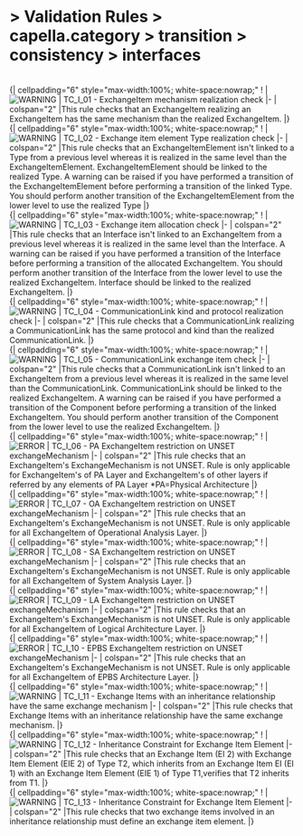       
= > Validation Rules > capella.category > transition > consistency > interfaces =
            
<br> 
  {| cellpadding="6" style="max-width:100%; white-space:nowrap;"
! |[[Image:../../../../Images/warning.gif|WARNING]]
|   TC_I_01 - ExchangeItem mechanism realization check 
|-
| colspan="2" |This rule checks that an ExchangeItem realizing an ExchangeItem has the same mechanism than the realized ExchangeItem. 
|}            
<br> 
  {| cellpadding="6" style="max-width:100%; white-space:nowrap;"
! |[[Image:../../../../Images/warning.gif|WARNING]]
|   TC_I_02 - Exchange item element Type realization check 
|-
| colspan="2" |This rule checks that an ExchangeItemElement isn't linked to a Type from a previous level whereas it is realized in the same level than the ExchangeItemElement. ExchangeItemElement should be linked to the realized Type. A warning can be raised if you have performed a transition of the ExchangeItemElement before performing a transition of the linked Type. You should perform another transition of the ExchangeItemElement from the lower level to use the realized Type 
|}            
<br> 
  {| cellpadding="6" style="max-width:100%; white-space:nowrap;"
! |[[Image:../../../../Images/warning.gif|WARNING]]
|   TC_I_03 - Exchange item allocation check 
|-
| colspan="2" |This rule checks that an Interface isn't linked to an ExchangeItem from a previous level whereas it is realized in the same level than the Interface. A warning can be raised if you have performed a transition of the Interface before performing a transition of the allocated ExchangeItem. You should perform another transition of the Interface from the lower level to use the realized ExchangeItem.  Interface should be linked to the realized ExchangeItem. 
|}            
<br> 
  {| cellpadding="6" style="max-width:100%; white-space:nowrap;"
! |[[Image:../../../../Images/warning.gif|WARNING]]
|   TC_I_04 - CommunicationLink kind and protocol realization check 
|-
| colspan="2" |This rule checks that a CommunicationLink realizing a CommunicationLink has the same protocol and kind than the realized CommunicationLink. 
|}            
<br> 
  {| cellpadding="6" style="max-width:100%; white-space:nowrap;"
! |[[Image:../../../../Images/warning.gif|WARNING]]
|   TC_I_05 - CommunicationLink exchange item check 
|-
| colspan="2" |This rule checks that a CommunicationLink isn't linked to an ExchangeItem from a previous level whereas it is realized in the same level than the CommunicationLink. CommunicationLink should be linked to the realized ExchangeItem. A warning can be raised if you have performed a transition of the Component before performing a transition of the linked ExchangeItem.  You should perform another transition of the Component from the lower level to use the realized ExchangeItem. 
|}            
<br> 
  {| cellpadding="6" style="max-width:100%; white-space:nowrap;"
! |[[Image:../../../../Images/error.gif|ERROR]]
|   TC_I_06 - PA ExchangeItem restriction on UNSET exchangeMechanism 
|-
| colspan="2" |This rule checks that an ExchangeItem's ExchangeMechanism is not UNSET.  Rule is only applicable for ExchangeItem's of PA Layer and ExchangeItem's of other layers if referred by any elements of PA Layer  *PA=Physical Architecture 
|}            
<br> 
  {| cellpadding="6" style="max-width:100%; white-space:nowrap;"
! |[[Image:../../../../Images/error.gif|ERROR]]
|   TC_I_07 - OA ExchangeItem restriction on UNSET exchangeMechanism 
|-
| colspan="2" |This rule checks that an ExchangeItem's ExchangeMechanism is not UNSET.  Rule is only applicable for all ExchangeItem of Operational Analysis Layer. 
|}            
<br> 
  {| cellpadding="6" style="max-width:100%; white-space:nowrap;"
! |[[Image:../../../../Images/error.gif|ERROR]]
|   TC_I_08 - SA ExchangeItem restriction on UNSET exchangeMechanism 
|-
| colspan="2" |This rule checks that an ExchangeItem's ExchangeMechanism is not UNSET.  Rule is only applicable for all ExchangeItem of System Analysis Layer. 
|}            
<br> 
  {| cellpadding="6" style="max-width:100%; white-space:nowrap;"
! |[[Image:../../../../Images/error.gif|ERROR]]
|   TC_I_09 - LA ExchangeItem restriction on UNSET exchangeMechanism 
|-
| colspan="2" |This rule checks that an ExchangeItem's ExchangeMechanism is not UNSET.  Rule is only applicable for all ExchangeItem of Logical Architecture Layer. 
|}            
<br> 
  {| cellpadding="6" style="max-width:100%; white-space:nowrap;"
! |[[Image:../../../../Images/error.gif|ERROR]]
|   TC_I_10 - EPBS ExchangeItem restriction on UNSET exchangeMechanism 
|-
| colspan="2" |This rule checks that an ExchangeItem's ExchangeMechanism is not UNSET.  Rule is only applicable for all ExchangeItem of EPBS Architecture Layer. 
|}            
<br> 
  {| cellpadding="6" style="max-width:100%; white-space:nowrap;"
! |[[Image:../../../../Images/warning.gif|WARNING]]
|   TC_I_11 - Exchange Items with an inheritance relationship have the same exchange mechanism 
|-
| colspan="2" |This rule checks that Exchange Items with an inheritance relationship have the same exchange mechanism. 
|}            
<br> 
  {| cellpadding="6" style="max-width:100%; white-space:nowrap;"
! |[[Image:../../../../Images/warning.gif|WARNING]]
|   TC_I_12 - Inheritance Constraint for Exchange Item Element 
|-
| colspan="2" |This rule checks that an Exchange Item (EI 2) with Exchange Item Element (EIE 2) of Type T2, which inherits from an Exchange Item EI (EI 1) with an Exchange Item Element (EIE 1) of Type T1,verifies that T2 inherits from T1. 
|}            
<br> 
  {| cellpadding="6" style="max-width:100%; white-space:nowrap;"
! |[[Image:../../../../Images/warning.gif|WARNING]]
|   TC_I_13 - Inheritance Constraint for Exchange Item Element 
|-
| colspan="2" |This rule checks that two exchange items involved in an inheritance relationship must define an exchange item element. 
|}   
